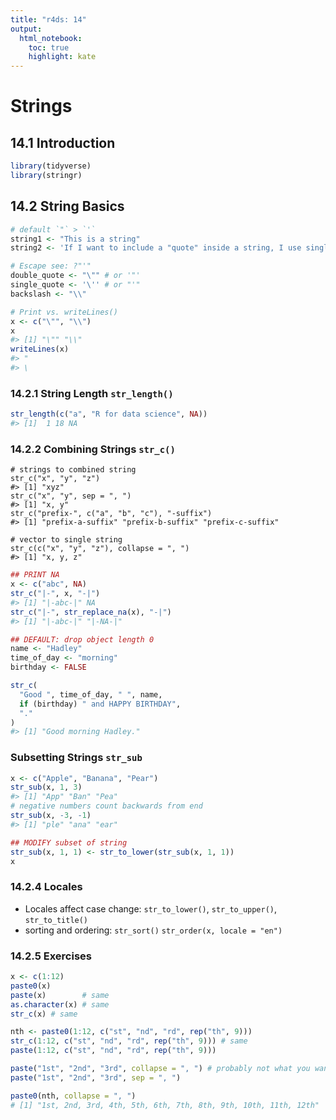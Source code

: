 ```yaml
---
title: "r4ds: 14"
output: 
  html_notebook:
    toc: true
    highlight: kate
---
```


# Strings

## 14.1 Introduction

```r
library(tidyverse)
library(stringr)
```

## 14.2 String Basics

```r
# default `"` > `'`
string1 <- "This is a string"
string2 <- 'If I want to include a "quote" inside a string, I use single quotes'

# Escape see: ?"'"
double_quote <- "\"" # or '"'
single_quote <- '\'' # or "'"
backslash <- "\\"

# Print vs. writeLines()
x <- c("\"", "\\")
x
#> [1] "\"" "\\"
writeLines(x)
#> "
#> \
```

### 14.2.1 String Length `str_length()`

```r
str_length(c("a", "R for data science", NA))
#> [1]  1 18 NA
```

### 14.2.2 Combining Strings `str_c()`

```
# strings to combined string
str_c("x", "y", "z")
#> [1] "xyz"
str_c("x", "y", sep = ", ")
#> [1] "x, y"
str_c("prefix-", c("a", "b", "c"), "-suffix")
#> [1] "prefix-a-suffix" "prefix-b-suffix" "prefix-c-suffix"

# vector to single string
str_c(c("x", "y", "z"), collapse = ", ")
#> [1] "x, y, z"
```


```r
## PRINT NA
x <- c("abc", NA)
str_c("|-", x, "-|")
#> [1] "|-abc-|" NA
str_c("|-", str_replace_na(x), "-|")
#> [1] "|-abc-|" "|-NA-|"

## DEFAULT: drop object length 0
name <- "Hadley"
time_of_day <- "morning"
birthday <- FALSE

str_c(
  "Good ", time_of_day, " ", name,
  if (birthday) " and HAPPY BIRTHDAY",
  "."
)
#> [1] "Good morning Hadley."

```

### Subsetting Strings `str_sub`

```r
x <- c("Apple", "Banana", "Pear")
str_sub(x, 1, 3)
#> [1] "App" "Ban" "Pea"
# negative numbers count backwards from end
str_sub(x, -3, -1)
#> [1] "ple" "ana" "ear"

## MODIFY subset of string
str_sub(x, 1, 1) <- str_to_lower(str_sub(x, 1, 1))
x
```

### 14.2.4 Locales 

- Locales affect case change: `str_to_lower()`, `str_to_upper()`, `str_to_title()`
- sorting and ordering: `str_sort()` `str_order(x, locale = "en")`

### 14.2.5 Exercises

```r
x <- c(1:12)
paste0(x)
paste(x)        # same
as.character(x) # same
str_c(x) # same

nth <- paste0(1:12, c("st", "nd", "rd", rep("th", 9)))
str_c(1:12, c("st", "nd", "rd", rep("th", 9))) # same
paste(1:12, c("st", "nd", "rd", rep("th", 9)))

paste("1st", "2nd", "3rd", collapse = ", ") # probably not what you wanted
paste("1st", "2nd", "3rd", sep = ", ")

paste0(nth, collapse = ", ")
# [1] "1st, 2nd, 3rd, 4th, 5th, 6th, 7th, 8th, 9th, 10th, 11th, 12th"
```
